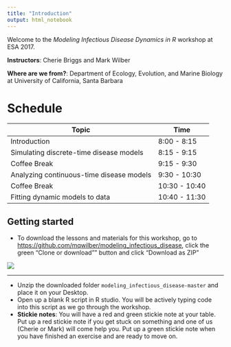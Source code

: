 ```yaml
---
title: "Introduction"
output: html_notebook
---
```


Welcome to the *Modeling Infectious Disease Dynamics in R* workshop at ESA 2017. 

**Instructors**: Cherie Briggs and Mark Wilber

**Where are we from?**: Department of Ecology, Evolution, and Marine Biology at University of California, Santa Barbara

# Schedule

| **Topic** | **Time**  |
|-----------|-----------|
| Introduction | 8:00 - 8:15 |
| Simulating discrete-time disease models | 8:15 - 9:15 |
| Coffee Break | 9:15 - 9:30 |
| Analyzing continuous-time disease models | 9:30 - 10:30 |
| Coffee Break | 10:30 - 10:40 |
| Fitting dynamic models to data | 10:40 - 11:30 |

## Getting started

- To download the lessons and materials for this workshop, go to [https://github.com/mqwilber/modeling_infectious_disease](https://github.com/mqwilber/modeling_infectious_disease), click the green "Clone or download"" button and click "Download as ZIP"

![](images/download.png)

---

- Unzip the downloaded folder `modeling_infectious_disease-master` and place it on your Desktop.
- Open up a blank R script in R studio.  You will be actively typing code into this script as we go through the workshop.
- **Stickie notes**: You will have a red and green stickie note at your table.  Put up a red stickie note if you get stuck on something and one of us (Cherie or Mark) will come help you.  Put up a green stickie note when you have finished an exercise and are ready to move on.


